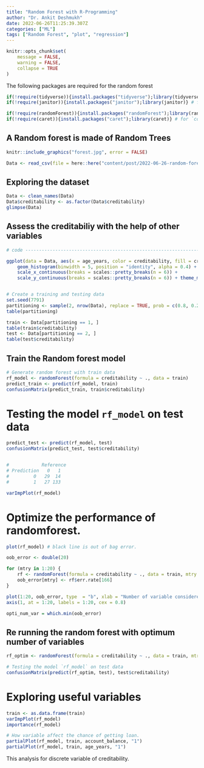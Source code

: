 ```yaml
---
title: "Random Forest with R-Programming"
author: "Dr. Ankit Deshmukh"
date: 2022-06-26T11:25:39.307Z 
categories: ["ML"]
tags: ["Random Forest", "plot", "regression"]
---
```


```r
knitr::opts_chunk$set(
	message = FALSE,
	warning = FALSE,
	collapse = TRUE
)
```

The following packages are required for the random forest 

```r
if(!require(tidyverse)){install.packages("tidyverse");library(tidyverse)}
if(!require(janitor)){install.packages("janitor");library(janitor)} # for rename

if(!require(randomForest)){install.packages("randomForest");library(randomForest)}
if(!require(caret)){install.packages("caret");library(caret)} # for `confustionMatrix`

```

## A Random forest is made of Random Trees

```r
knitr::include_graphics("forest.jpg", error = FALSE)
```

```r
Data <- read_csv(file = here::here("content/post/2022-06-26-random-forest", "german_credit.csv"))
```

## Exploring the dataset 
```r
Data <- clean_names(Data)
Data$creditability <- as.factor(Data$creditability)
glimpse(Data)
```


## Assess the creditabiliy with the help of other variables
```r
# code -------------------------------------------------------------------------

ggplot(data = Data, aes(x = age_years, color = creditability, fill = creditability)) +
    geom_histogram(binwidth = 5, position = "identity", alpha = 0.4) +
    scale_x_continuous(breaks = scales::pretty_breaks(n = 6)) +
    scale_y_continuous(breaks = scales::pretty_breaks(n = 6)) + theme_minimal()


# Create a training and testing data
set.seed(7791)
partitioning <- sample(2, nrow(Data), replace = TRUE, prob = c(0.8, 0.2))
table(partitioning)

train <- Data[partitioning == 1, ]
table(train$creditability)
test <- Data[partitioning == 2, ]
table(test$creditability)
```


## Train the Random forest model
```r

# Generate random forest with train data
rf_model <- randomForest(formula = creditability ~ ., data = train)
predict_train <- predict(rf_model, train)
confusionMatrix(predict_train, train$creditability)
```


# Testing the model `rf_model` on test data
```r
predict_test <- predict(rf_model, test)
confusionMatrix(predict_test, test$creditability)


#            Reference
# Prediction   0   1
#         0   29  14
#         1   27 133

varImpPlot(rf_model)
```

# Optimize the performance of randomforest.

```r
plot(rf_model) # black line is out of bag error.

oob_error <- double(20)

for (mtry in 1:20) {
    rf <- randomForest(formula = creditability ~ ., data = train, mtry = mtry, ntree = 166)
    oob_error[mtry] <- rf$err.rate[166]
}

plot(1:20, oob_error, type  = "b", xlab = "Number of variable considered", ylab = "Out of bag erro [-]", xaxt = "n")
axis(1, at = 1:20, labels = 1:20, cex = 0.8)

opti_num_var = which.min(oob_error)
```

## Re running the random forest with optimum number of variables
```r
rf_optim <- randomForest(formula = creditability ~ ., data = train, mtry = opti_num_var, ntree = 166)

# Testing the model `rf_model` on test data
confusionMatrix(predict(rf_optim, test), test$creditability)
```

# Exploring useful variables
```r
train <- as.data.frame(train)
varImpPlot(rf_model)
importance(rf_model)

# How variable affect the chance of getting loan.
partialPlot(rf_model, train, account_balance, "1")
partialPlot(rf_model, train, age_years, "1")
```

This analysis for discrete variable of creditability.
